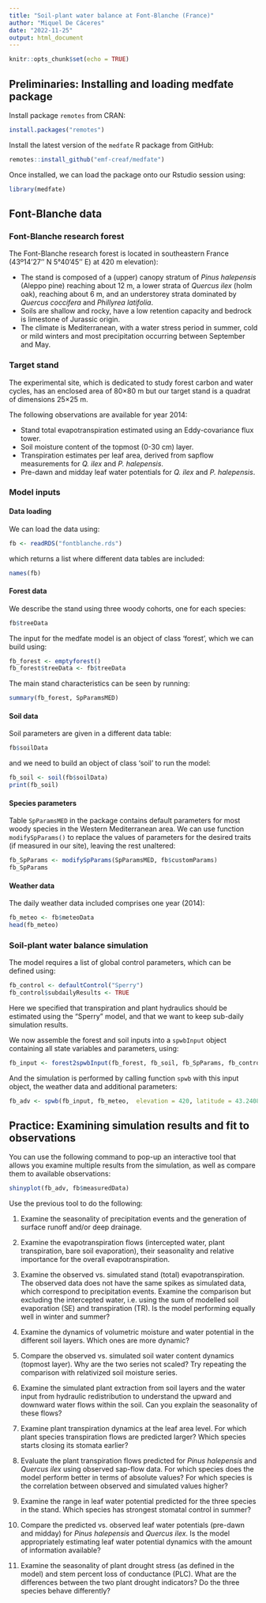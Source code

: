 ```yaml
---
title: "Soil-plant water balance at Font-Blanche (France)"
author: "Miquel De Cáceres"
date: "2022-11-25"
output: html_document
---
```


```r
knitr::opts_chunk$set(echo = TRUE)
```


## Preliminaries: Installing and loading medfate package
Install package `remotes` from CRAN:
```r
install.packages("remotes")
```

Install the latest version of the `medfate` R package from GitHub:
```r
remotes::install_github("emf-creaf/medfate")
```

Once installed, we can load the package onto our Rstudio session using:
```r
library(medfate)
```


## Font-Blanche data

### Font-Blanche research forest

The Font-Blanche research forest is located in southeastern France (43º14'27'' N 5°40'45'' E) at 420 m elevation):

   + The stand is composed of a (upper) canopy stratum of *Pinus halepensis* (Aleppo pine) reaching about 12 m, a lower strata of *Quercus ilex* (holm oak), reaching about 6 m, and an understorey strata dominated by *Quercus coccifera* and *Phillyrea latifolia*. 
   + Soils are shallow and rocky, have a low retention capacity and bedrock is limestone of Jurassic origin. 
   + The climate is Mediterranean, with a water stress period in summer, cold or mild winters and most precipitation occurring between September and May. 

### Target stand

The experimental site, which is dedicated to study forest carbon and water cycles, has an enclosed area of 80×80 m but our target stand is a quadrat of dimensions 25×25 m. 

The following observations are available for year 2014:

   + Stand total evapotranspiration estimated using an Eddy-covariance flux tower.
   + Soil moisture content of the topmost (0-30 cm) layer.
   + Transpiration estimates per leaf area, derived from sapflow measurements for *Q. ilex* and *P. halepensis*.
   + Pre-dawn and midday leaf water potentials for *Q. ilex* and *P. halepensis*.


### Model inputs

#### Data loading

We can load the data using:
```r
fb <- readRDS("fontblanche.rds")
```

which returns a list where different data tables are included:

```r
names(fb)
```


#### Forest data

We describe the stand using three woody cohorts, one for each species:
```r
fb$treeData
```

The input for the medfate model is an object of class 'forest', which we can build using:
```r
fb_forest <- emptyforest() 
fb_forest$treeData <- fb$treeData
```

The main stand characteristics can be seen by running:
```r
summary(fb_forest, SpParamsMED)
```

#### Soil data

Soil parameters are given in a different data table:
```r
fb$soilData
```
and we need to build an object of class 'soil' to run the model:
```r
fb_soil <- soil(fb$soilData)
print(fb_soil)
```


#### Species parameters

Table `SpParamsMED` in the package contains default parameters for most woody species in the Western Mediterranean area. We can use function `modifySpParams()` to replace the values of parameters for the desired traits (if measured in our site), leaving the rest unaltered:

```r
fb_SpParams <- modifySpParams(SpParamsMED, fb$customParams)
fb_SpParams
```


#### Weather data
The daily weather data included comprises one year (2014):
```r
fb_meteo <- fb$meteoData
head(fb_meteo)
```



### Soil-plant water balance simulation

The model requires a list of global control parameters, which can be defined using:
```r
fb_control <- defaultControl("Sperry")
fb_control$subdailyResults <- TRUE
```
Here we specified that transpiration and plant hydraulics should be estimated using the "Sperry" model, and that we want to keep sub-daily simulation results.


We now assemble the forest and soil inputs into a `spwbInput` object containing all state variables and parameters, using:

```r
fb_input <- forest2spwbInput(fb_forest, fb_soil, fb_SpParams, fb_control)
```

And the simulation is performed by calling function `spwb` with this input object, the weather data and additional parameters:
```r
fb_adv <- spwb(fb_input, fb_meteo,  elevation = 420, latitude = 43.24083)
```

## Practice: Examining simulation results and fit to observations

You can use the following command to pop-up an interactive tool that allows you examine multiple results from the simulation, as well as compare them to available observations:

```r
shinyplot(fb_adv, fb$measuredData)
```

Use the previous tool to do the following:

1. Examine the seasonality of precipitation events and the generation of surface runoff and/or deep drainage.

2. Examine the evapotranspiration flows (intercepted water, plant transpiration, bare soil evaporation), their seasonality and relative importance for the overall evapotranspiration.

3. Examine the observed vs. simulated stand (total) evapotranspiration. The observed data does not have the same spikes as simulated data, which correspond to precipitation events. Examine the comparison but excluding the intercepted water, i.e. using the sum of modelled soil evaporation (SE) and transpiration (TR). Is the model performing equally well in winter and summer?

4. Examine the dynamics of volumetric moisture and water potential in the different soil layers. Which ones are more dynamic? 

5. Compare the observed vs. simulated soil water content dynamics (topmost layer). Why are the two series not scaled? Try repeating the comparison with relativized soil moisture series.

6. Examine the simulated plant extraction from soil layers and the water input from hydraulic redistribution to understand the upward and downward water flows within the soil. Can you explain the seasonality of these flows?

7. Examine plant transpiration dynamics at the leaf area level. For which plant species transpiration flows are predicted larger? Which species starts closing its stomata earlier?

8. Evaluate the plant transpiration flows predicted for *Pinus halepensis* and *Quercus ilex* using observed sap-flow data. For which species does the model perform better in terms of absolute values? For which species is the correlation between observed and simulated values higher?

9. Examine the range in leaf water potential predicted for the three species in the stand. Which species has strongest stomatal control in summer?

10. Compare the predicted vs. observed leaf water potentials (pre-dawn and midday) for *Pinus halepensis* and *Quercus ilex*. Is the model  appropriately estimating leaf water potential dynamics with the amount of information available?

11. Examine the seasonality of plant drought stress (as defined in the model) and stem percent loss of conductance (PLC). What are the differences between the two plant drought indicators? Do the three species behave differently?
